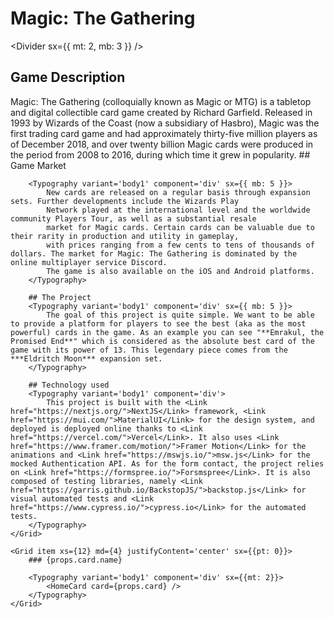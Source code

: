 
# Magic: The Gathering

<Divider sx={{ mt: 2, mb: 3 }} />

## Game Description

<Grid container spacing={5}>
	<Grid item xs={12} md={10}>
		<Typography variant='body1' component='div' sx={{ mb: 5 }}>
			Magic: The Gathering (colloquially known as Magic or MTG) is a tabletop and digital collectible card game
			created by Richard Garfield. Released in 1993 by Wizards of the Coast (now a subsidiary of Hasbro), Magic
			was the first trading card game and had approximately thirty-five million players as of December 2018, and
			over twenty billion Magic cards were produced in the period from 2008 to 2016, during which time it grew in
			popularity.
		</Typography>
	</Grid>
</Grid>

<Grid container spacing={5}>
    <Grid item xs={12} md={7}>
        ## Game Market

        <Typography variant='body1' component='div' sx={{ mb: 5 }}>
            New cards are released on a regular basis through expansion sets. Further developments include the Wizards Play
            Network played at the international level and the worldwide community Players Tour, as well as a substantial resale
            market for Magic cards. Certain cards can be valuable due to their rarity in production and utility in gameplay,
            with prices ranging from a few cents to tens of thousands of dollars. The market for Magic: The Gathering is dominated by the online multiplayer service Discord.
            The game is also available on the iOS and Android platforms.
        </Typography>

        ## The Project
        <Typography variant='body1' component='div' sx={{ mb: 5 }}>
            The goal of this project is quite simple. We want to be able to provide a platform for players to see the best (aka as the most powerful) cards in the game. As an example you can see "**Emrakul, the Promised End**" which is considered as the absolute best card of the game with its power of 13. This legendary piece comes from the ***Eldritch Moon*** expansion set.
        </Typography>

        ## Technology used
        <Typography variant='body1' component='div'>
            This project is built with the <Link href="https://nextjs.org/">NextJS</Link> framework, <Link href="https://mui.com/">MaterialUI</Link> for the design system, and deployed is deployed online thanks to <Link href="https://vercel.com/">Vercel</Link>. It also uses <Link href="https://www.framer.com/motion/">Framer Motion</Link> for the animations and <Link href="https://mswjs.io/">msw.js</Link> for the mocked Authentication API. As for the form contact, the project relies on <Link href="https://formspree.io/">Forsmspree</Link>. It is also composed of testing libraries, namely <Link href="https://garris.github.io/BackstopJS/">backstop.js</Link> for visual automated tests and <Link href="https://www.cypress.io/">cypress.io</Link> for the automated tests.
        </Typography>
    </Grid>

    <Grid item xs={12} md={4} justifyContent='center' sx={{pt: 0}}>
        ### {props.card.name}

        <Typography variant='body1' component='div' sx={{mt: 2}}>
            <HomeCard card={props.card} />
        </Typography>
    </Grid>

</Grid>
